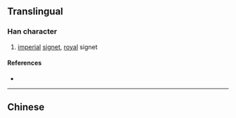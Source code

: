 {{also|璽}}
==Translingual==

===Han character===
{{Han char|rn=96|rad=玉|as=05|sn=10|four=|canj=弓火一土戈 (NFMGI)|ids=⿱[[尔]][[玉]]}}

# [[imperial]] [[signet]], [[royal]] signet

====References====
* {{Han ref|kx=0729.040|dkj=20935|hdz=21109.090|uh=73BA|ud=29626}}

----
==Chinese==
{{zh-see|璽}}